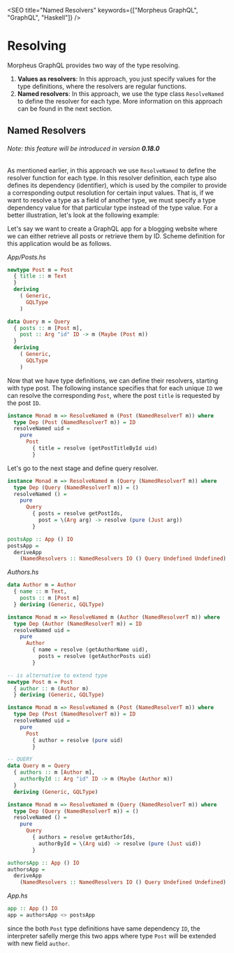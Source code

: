 

<SEO
  title="Named Resolvers"
  keywords={["Morpheus GraphQL", "GraphQL", "Haskell"]}
/>

# Resolving

Morpheus GraphQL provides two way of the type resolving.

1. **Values as resolvers**: In this approach, you just specify values
   for the type definitions, where the resolvers are regular functions.
2. **Named resolvers**: In this approach, we use the type class `ResolveNamed` to define the
   resolver for each type. More information on this approach can be
   found in the next section.

## Named Resolvers

###### Note: this feature will be introduced in version **0.18.0**

As mentioned earlier, in this approach we use `ResolveNamed`
to define the resolver function for each type. In this resolver definition,
each type also defines its dependency (identifier), which is used by the
compiler to provide a corresponding output resolution for certain input values.
That is, if we want to resolve a type as a field of another type, we must
specify a type dependency value for that particular type
instead of the type value. For a better illustration,
let's look at the following example:

Let's say we want to create a GraphQL app for
a blogging website where we can either retrieve
all posts or retrieve them by ID. Scheme definition for this
application would be as follows.

_App/Posts.hs_

```haskell
newtype Post m = Post
  { title :: m Text
  }
  deriving
    ( Generic,
      GQLType
    )

data Query m = Query
  { posts :: m [Post m],
    post :: Arg "id" ID -> m (Maybe (Post m))
  }
  deriving
    ( Generic,
      GQLType
    )
```

Now that we have type definitions, we can define their resolvers,
starting with type post. The following instance specifies that for each unique `ID`
we can resolve the corresponding `Post`, where the post `title` is requested by the post `ID`.

```haskell
instance Monad m => ResolveNamed m (Post (NamedResolverT m)) where
  type Dep (Post (NamedResolverT m)) = ID
  resolveNamed uid =
    pure
      Post
        { title = resolve (getPostTitleById uid)
        }
```

Let's go to the next stage and define query resolver.

```haskell
instance Monad m => ResolveNamed m (Query (NamedResolverT m)) where
  type Dep (Query (NamedResolverT m)) = ()
  resolveNamed () =
    pure
      Query
        { posts = resolve getPostIds,
          post = \(Arg arg) -> resolve (pure (Just arg))
        }
```

```haskell
postsApp :: App () IO
postsApp =
  deriveApp
    (NamedResolvers :: NamedResolvers IO () Query Undefined Undefined)
```

_Authors.hs_

```haskell
data Author m = Author
  { name :: m Text,
    posts :: m [Post m]
  } deriving (Generic, GQLType)

instance Monad m => ResolveNamed m (Author (NamedResolverT m)) where
  type Dep (Author (NamedResolverT m)) = ID
  resolveNamed uid =
    pure
      Author
        { name = resolve (getAuthorName uid),
          posts = resolve (getAuthorPosts uid)
        }

-- is alternative to extend type
newtype Post m = Post
  { author :: m (Author m)
  } deriving (Generic, GQLType)

instance Monad m => ResolveNamed m (Post (NamedResolverT m)) where
  type Dep (Post (NamedResolverT m)) = ID
  resolveNamed uid =
    pure
      Post
        { author = resolve (pure uid)
        }

-- QUERY
data Query m = Query
  { authors :: m [Author m],
    authorById :: Arg "id" ID -> m (Maybe (Author m))
  }
  deriving (Generic, GQLType)

instance Monad m => ResolveNamed m (Query (NamedResolverT m)) where
  type Dep (Query (NamedResolverT m)) = ()
  resolveNamed () =
    pure
      Query
        { authors = resolve getAuthorIds,
          authorById = \(Arg uid) -> resolve (pure (Just uid))
        }

authorsApp :: App () IO
authorsApp =
  deriveApp
    (NamedResolvers :: NamedResolvers IO () Query Undefined Undefined)
```

_App.hs_

```haskell
app :: App () IO
app = authorsApp <> postsApp
```

since the both `Post` type definitions have same dependency `ID`,
the interpreter safelly merge this two apps where type
`Post` will be extended with new field `author`.
